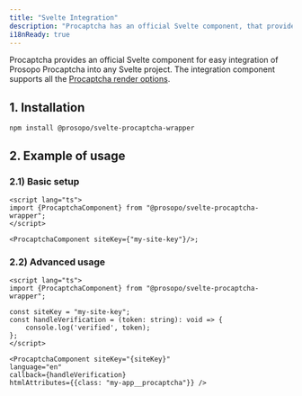 ```yaml
---
title: "Svelte Integration"
description: "Procaptcha has an official Svelte component, that provides simple integration of Prosopo Procaptcha into any Svelte project."
i18nReady: true
---
```


Procaptcha provides an official Svelte component for easy integration of Prosopo Procaptcha into any Svelte project.
The integration component supports all the [Procaptcha render options](/en/basics/client-side-rendering/#procaptcha-options).

## 1. Installation

`npm install @prosopo/svelte-procaptcha-wrapper`

## 2. Example of usage

### 2.1) Basic setup

```sveltehtml
<script lang="ts">
import {ProcaptchaComponent} from "@prosopo/svelte-procaptcha-wrapper";
</script>

<ProcaptchaComponent siteKey={"my-site-key"}/>;
```

### 2.2) Advanced usage

```sveltehtml
<script lang="ts">
import {ProcaptchaComponent} from "@prosopo/svelte-procaptcha-wrapper";

const siteKey = "my-site-key";
const handleVerification = (token: string): void => {
    console.log('verified', token);
};
</script>

<ProcaptchaComponent siteKey="{siteKey}"
language="en"
callback={handleVerification}
htmlAttributes={{class: "my-app__procaptcha"}} />
```
